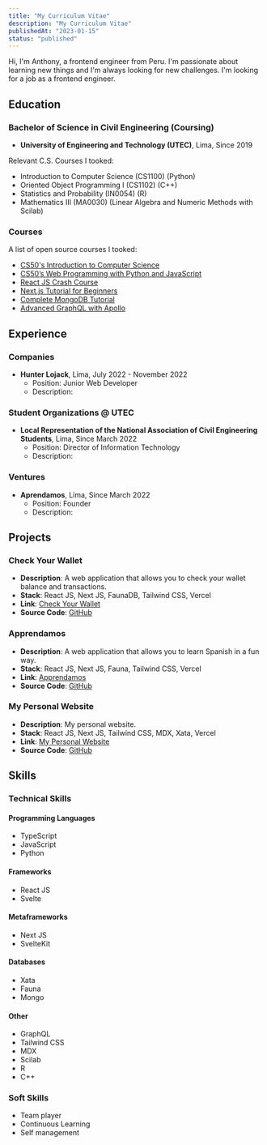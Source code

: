```yaml
---
title: "My Curriculum Vitae"
description: "My Curriculum Vitae"
publishedAt: "2023-01-15"
status: "published"
---
```



Hi, I'm Anthony, a frontend engineer from Peru. I'm passionate about learning new things and I'm always looking for new challenges. I'm looking for a job as a frontend engineer.


## Education

### Bachelor of Science in Civil Engineering (Coursing)

- **University of Engineering and Technology (UTEC)**, Lima, Since 2019

Relevant C.S. Courses I tooked:

- Introduction to Computer Science (CS1100) (Python)
- Oriented Object Programming I (CS1102) (C++)
- Statistics and Probability (IN0054) (R)
- Mathematics III (MA0030) (Linear Algebra and Numeric Methods with Scilab)

### Courses

A list of open source courses I tooked:

- [CS50's Introduction to Computer Science](https://www.youtube.com/playlist?list=PLhQjrBD2T382_R182iC2gNZI9HzWFMC_8)
- [CS50’s Web Programming with Python and JavaScript](https://www.youtube.com/playlist?list=PLhQjrBD2T380xvFSUmToMMzERZ3qB5Ueu)
- [React JS Crash Course](https://youtu.be/w7ejDZ8SWv8)
- [Next.js Tutorial for Beginners](https://www.youtube.com/playlist?list=PL4cUxeGkcC9g9gP2onazU5-2M-AzA8eBwU)
- [Complete MongoDB Tutorial](https://www.youtube.com/playlist?list=PL4cUxeGkcC9h77dJ-QJlwGlZlTd4ecZOA)
- [Advanced GraphQL with Apollo](https://github.com/8bitpress/advanced-graphql-v2)

## Experience

### Companies

- **Hunter Lojack**, Lima, July 2022 - November 2022
  - Position: Junior Web Developer
  - Description:

### Student Organizations @ UTEC

- **Local Representation of the National Association of Civil Engineering Students**, Lima, Since March 2022
  - Position: Director of Information Technology
  - Description:

### Ventures

- **Aprendamos**, Lima, Since March 2022
  - Position: Founder
  - Description:

## Projects

### Check Your Wallet

- **Description**: A web application that allows you to check your wallet balance and transactions.
- **Stack**: React JS, Next JS, FaunaDB, Tailwind CSS, Vercel
- **Link**: [Check Your Wallet](https://check-your-wallet.vercel.app/)
- **Source Code**: [GitHub](https://github.com/cuevantn/checkyourwallet)

### Apprendamos

- **Description**: A web application that allows you to learn Spanish in a fun way.
- **Stack**: React JS, Next JS, Fauna, Tailwind CSS, Vercel
- **Link**: [Apprendamos](https://apprendamos.com/)
- **Source Code**: [GitHub](https://github.com/apprendamos/apprendamosdotcom)

### My Personal Website

- **Description**: My personal website.
- **Stack**: React JS, Next JS, Tailwind CSS, MDX, Xata, Vercel
- **Link**: [My Personal Website](https://cuevantn.com/)
- **Source Code**: [GitHub](https://github.com/cuevantn/website)

## Skills

### Technical Skills

#### Programming Languages

- TypeScript
- JavaScript
- Python

#### Frameworks

- React JS
- Svelte

#### Metaframeworks

- Next JS
- SvelteKit

#### Databases

- Xata
- Fauna
- Mongo

#### Other

- GraphQL
- Tailwind CSS
- MDX
- Scilab
- R
- C++

### Soft Skills

- Team player
- Continuous Learning
- Self management
